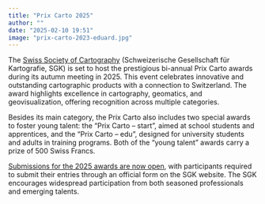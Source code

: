 ```yaml
---
title: "Prix Carto 2025"
author: ""
date: "2025-02-10 19:51"
image: "prix-carto-2023-eduard.jpg"
---
```


The [Swiss Society of Cartography](https://kartografie.ch) (Schweizerische 
Gesellschaft für Kartografie, SGK) is set to host the prestigious bi-annual 
Prix Carto awards during its autumn meeting in 2025. This event celebrates 
innovative and outstanding cartographic products with a connection to 
Switzerland. The award highlights excellence in cartography, geomatics, and 
geovisualization, offering recognition across multiple categories.

Besides its main category, the Prix Carto also includes two special awards to 
foster young talent: the "Prix Carto – start", aimed at school students and 
apprentices, and the "Prix Carto – edu", designed for university students and 
adults in training programs. Both of the "young talent" awards carry a prize of 
500 Swiss Francs.

[Submissions for the 2025 awards are now open](https://kartografie.ch/prix-carto/call-2025/), 
with participants required to submit their entries through an official form on 
the SGK website. The SGK encourages widespread participation from both seasoned 
professionals and emerging talents.